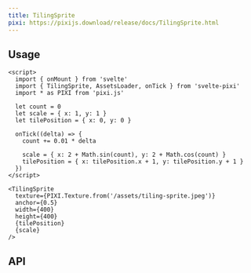 ```yaml
---
title: TilingSprite
pixi: https://pixijs.download/release/docs/TilingSprite.html
---
```



## Usage

```svelte live
<script>
  import { onMount } from 'svelte'
  import { TilingSprite, AssetsLoader, onTick } from 'svelte-pixi'
  import * as PIXI from 'pixi.js'

  let count = 0
  let scale = { x: 1, y: 1 }
  let tilePosition = { x: 0, y: 0 }

  onTick((delta) => {
    count += 0.01 * delta

    scale = { x: 2 + Math.sin(count), y: 2 + Math.cos(count) }
    tilePosition = { x: tilePosition.x + 1, y: tilePosition.y + 1 }
  })
</script>

<TilingSprite
  texture={PIXI.Texture.from('/assets/tiling-sprite.jpeg')}
  anchor={0.5}
  width={400}
  height={400}
  {tilePosition}
  {scale}
/>
```

## API

<ComponentAPI component="TilingSprite.svelte" />
